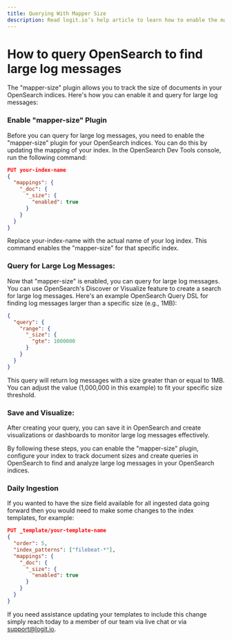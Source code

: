 ```yaml
---
title: Querying With Mapper Size
description: Read logit.io’s help article to learn how to enable the mapper-size plugin and discover how to query OpenSearch to find large log messages. 
---
```


# How to query OpenSearch to find large log messages

The "mapper-size" plugin allows you to track the size of documents in your 
OpenSearch indices. Here's how you can enable it and query for large log messages:

### Enable "mapper-size" Plugin

Before you can query for large log messages, you need to enable the "mapper-size" 
plugin for your OpenSearch indices. You can do this by updating the 
mapping of your index. In the OpenSearch Dev Tools console, run the following command:

```json
PUT your-index-name
{
  "mappings": {
    "_doc": {
      "_size": {
        "enabled": true
      }
    }
  }
}

```
Replace your-index-name with the actual name of your log index. This command enables the "mapper-size" for that specific index.

### Query for Large Log Messages:
Now that "mapper-size" is enabled, you can query for large log messages. 
You can use OpenSearch's Discover or Visualize feature to create a 
search for large log messages. Here's an example OpenSearch Query DSL 
for finding log messages larger than a specific size (e.g., 1MB):

```json
{
  "query": {
    "range": {
      "_size": {
        "gte": 1000000
      }
    }
  }
}
```

This query will return log messages with a size greater than or equal to 1MB. 
You can adjust the value (1,000,000 in this example) to fit your specific size threshold.

### Save and Visualize:
After creating your query, you can save it in OpenSearch and create visualizations or dashboards to monitor large log messages effectively.

By following these steps, you can enable the "mapper-size" plugin, configure your index to track document sizes and create queries in OpenSearch to find and analyze large log messages in your OpenSearch indices.

### Daily Ingestion

If you wanted to have the size field available for all ingested data going forward then you would need to make some changes to the index templates, for example:

```json
PUT _template/your-template-name
{
  "order": 5,
  "index_patterns": ["filebeat-*"],
  "mappings": {
    "_doc": {
      "_size": {
        "enabled": true
      }
    }
  }
}
```

If you need assistance updating your templates to include this change 
simply reach today to a member of our team via live chat or via support@logit.io.